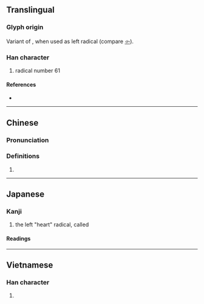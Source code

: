 {{also|心|㣺}}
{{character info/new}}
==Translingual==
{{stroke order|type=animate}}

===Glyph origin===
Variant of {{m|mul|心||heart|sc=Hani}}, when used as left radical (compare [[㣺]]).

===Han character===
{{Han char|rn=61|rad=心|as=00|sn=3|var=1|four=|canj=HY}}

# radical number 61

====References====
* {{Han ref|kx=0375.011|dkj=10297|dj=0701.020|hdz=42267.011|uh=5FC4|ud=24516}}

----

==Chinese==
{{zh-forms}}

===Pronunciation===
{{zh-pron
|m=xīn
|cat=
}}

===Definitions===
{{zh-hanzi}}

# {{n-g|radical form of {{l|zh|心}}.}}

----

==Japanese==

===Kanji===
{{ja-kanji|grade=r|rs=心00}}
# the left "heart" radical, called {{ja-l|立心偏|risshinben}}

====Readings====
{{ja-readings
|kun=りっしんべん-
}}

----

==Vietnamese==

===Han character===
{{vi-hantu|[[tâm]]|rs=心00}}

# {{defn|lang=vi|sort=心00}}